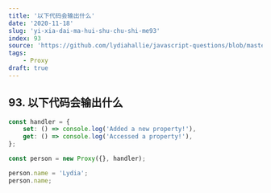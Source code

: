 ```yaml
---
title: '以下代码会输出什么'
date: '2020-11-18'
slug: 'yi-xia-dai-ma-hui-shu-chu-shi-me93'
index: 93
source: 'https://github.com/lydiahallie/javascript-questions/blob/master/zh-CN/README-zh_CN.md#135-%E8%BE%93%E5%87%BA%E4%BB%80%E4%B9%88'
tags:
    - Proxy
draft: true
---
```


## 93. 以下代码会输出什么

```js:index.js
const handler = {
	set: () => console.log('Added a new property!'),
	get: () => console.log('Accessed a property!'),
};

const person = new Proxy({}, handler);

person.name = 'Lydia';
person.name;
```
